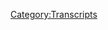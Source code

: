 {{Transcript
    | title         = [[761: December 11, 2003]]
    | caption       = [https://knowledgefight.libsyn.com/761-december-11-2003 Listen to this episode on Libsyn]
    | episodeNumber = [[761: December 11, 2003|761]]
    | length        = 01:11:42
}}

{{MessageBox
    | header     = Warning: Bot Generated Content
    | text       = This transcript was automatically generated by transcription software and likely contains many mistakes and misattributions. Please check the audio for definitive quotes, attribution, and context.
    | image      = N3yvass4myg91.webp
    | imagewidth = 50px
    | id         = warning
}}

{{TranscriptBlock
    | name      = Alex Jones
    | timestamp = 00:00:04.000
    | text      = Red Alert. Red alert. Red alert. Red Alert knowledge five days damn important wedding knowledge party.com It's time to pray. I have great respect for knowledge, knowledge. I'm sick of them posing as if they're the good guys Shang chi or the bad guy knowledge. Dan and Jordan knowledge fight need money Andy and Andy are stopping Andy and Ken handy in Kansas. Andy in Kansas, you're on the airplane. Huge fan. I love your word. Knowledge by knowledge fight.com
}}

{{TranscriptBlock
    | name      = Dan
    | timestamp = 00:00:59.000
    | text      = Hey everybody, welcome back to knowledge fight. I'm Dan. I'm George. We're couple dudes like sit around worship at the altar of saline and talk a little bit about Alex Jones. Oh,
}}

{{TranscriptBlock
    | name      = Jordan
    | timestamp = 00:01:08.000
    | text      = indeed. We are. Oh. Something caught my throat. Oh, Dad, Jordan, dad. Jordan. Quick question. So what's your bright spot today, buddy? Well, my
}}

{{TranscriptBlock
    | name      = Dan
    | timestamp = 00:01:19.000
    | text      = bright spot today Jordan is that I finally got around to finishing off Better Call Saul. Oh, finally made it through the last season finished it. It's great. Yeah, I have some thoughts. Some spoiler free thoughts. I guess sounds good. Not enough Lavelle.
}}

{{TranscriptBlock
    | name      = Jordan
    | timestamp = 00:01:40.000
    | text      = That is that is fair. Always love
}}

{{TranscriptBlock
    | name      = Dan
    | timestamp = 00:01:43.000
    | text      = that Lavelle Crawford. He is he's a Missouri guy. I believe. Yeah. St. Louis. Yep. So that's always near and dear to my heart who
}}

{{TranscriptBlock
    | name      = Jordan
    | timestamp = 00:01:51.000
    | text      = are in comic for decades. Yes. Before just landed up in a weird situation long before
}}

{{TranscriptBlock
    | name      = Dan
    | timestamp = 00:01:57.000
    | text      = he was on Breaking Bad. He he was on BTS comic shows pretty regularly. On there. Thought he was hilarious. So funny. Me and my buddies had his CD taking a fat break. Big fan.
}}

{{TranscriptBlock
    | name      = Jordan
    | timestamp = 00:02:14.000
    | text      = He did have that early crutch of Hey, man. Come on. I'm a large dude. Yeah, yeah, we got it,
}}

{{TranscriptBlock
    | name      = Dan
    | timestamp = 00:02:21.000
    | text      = man. He's just so delivery. So great. We and my buddies got scolded because he came to deja vu the comedy club in Colombia. And we got scolded because we were laughing to RC
}}

{{TranscriptBlock
    | name      = Jordan
    | timestamp = 00:02:32.000
    | text      = man and his voice to his voice is so distinct. And he really uses it. Well.
}}

{{TranscriptBlock
    | name      = Dan
    | timestamp = 00:02:38.000
    | text      = Yeah. Yeah. So other thoughts that I had? That? I don't know. I thought it was I don't know if this is their intention. Okay. But I ran out of patience with the character of Saul.
}}

{{TranscriptBlock
    | name      = Jordan
    | timestamp = 00:02:53.000
    | text      = I think it is their attention. Yeah. After six seasons, how can you not be tired of a fast talking? Con man?
}}

{{TranscriptBlock
    | name      = Dan
    | timestamp = 00:03:00.000
    | text      = Well, there's, there's a like pathos. Obviously, that runs through especially like some of the earlier seasons sure of like, how this person turned into Saul Goodman. Right. Right. You know, and like, that is pretty interesting. That person does terrible things, but you feel for them. And truly, I just thought it was an interesting exercise in like, where is the point where that has? We've had enough of that. It is intentional, right? Bravo. Right, right. Right. Right. Yeah.
}}

{{TranscriptBlock
    | name      = Jordan
    | timestamp = 00:03:31.000
    | text      = It's fascinating. How how, what would I say, it's fairly difficult to create a character that is morally bankrupt, right? And then still set your TV series with that person in as the hero in their own mind, you know, so he's traveling throughout this world, and you see all these justifications that you make, and you can feel the pathos of it, right. But in real life, you'd be like, fucking get the shit out of here. Fuck you, man. Go.
}}

{{TranscriptBlock
    | name      = Dan
    | timestamp = 00:04:04.000
    | text      = But I also think it's not morally bankrupt. Enough. Fair, you know, I think that there's a little bit of trying to take out of both bash Sure, sure. Sure. If that's even a metaphor, but anyway, it was enjoyable enough, but I did resent that. It seemed to me that there were like, 10 episodes a season. Last season. There were 13 Yeah, but I didn't know that. And so it was fairly late at night. And I was like, All right, I'm on. I'm on episode eight. Oh, no. Yeah. And then I was like, Wait, there's another episode. Yeah. Then you got to finish it. Yeah, well, you can't not anyway, what's your bright
}}

{{TranscriptBlock
    | name      = Jordan
    | timestamp = 00:04:39.000
    | text      = spot? My bright spot is if you call you remember, what sorry. You got one more thought? One more thought one more thought.
}}

{{TranscriptBlock
    | name      = Dan
    | timestamp = 00:04:46.000
    | text      = So obviously, right Andy? This is not a spoiler. Sure. But like Walt and Jesse from Breaking Bad come back. Yes. For cambios at the courts, they gotta do of course your you know there's intersecting too. timelines high at all. Have you? I gotta say, refreshing is hell. See? See Jessie you know it right you forget like, like the amount of charm he has ya know it. That character is a lot of fun.
}}

{{TranscriptBlock
    | name      = Jordan
    | timestamp = 00:05:17.000
    | text      = Yeah, he's he's a character that somehow you're like yeah, man I'm rooting for you.
}}

{{TranscriptBlock
    | name      = Dan
    | timestamp = 00:05:24.000
    | text      = While I'm not sure if that got old Yeah, maybe it did and I just have forgotten because it's been a while since I watch Breaking Bad Yeah it
}}

{{TranscriptBlock
    | name      = Jordan
    | timestamp = 00:05:31.000
    | text      = does. It does make me want to watch Breaking Bad again but I still have not done it. You
}}

{{TranscriptBlock
    | name      = Dan
    | timestamp = 00:05:35.000
    | text      = know what's weird what when Jesse and Walt came back was my response to all it was this asshole. Motherfucker that maybe that's intentional too. Who knows? I interrupted you. Yeah, if
}}

{{TranscriptBlock
    | name      = Jordan
    | timestamp = 00:05:51.000
    | text      = you remember I told you about that 24 hour stream that guy did and Final Fantasy nine. Did all those funny, right? He's started doing Matakohe started doing a Final Fantasy one through 15 Oh, Marathon. Whoa, I think he's just going. I think he's, I think there's like an hour break. But essentially, he's just started them taking a little nap. He's been going on for three days or something. Now I think he's in like, 50 to three hours straight.
}}

{{TranscriptBlock
    | name      = Dan
    | timestamp = 00:06:20.000
    | text      = Is he trying to speed run? Yeah, all of them. Okay, from start to finish there even a record that he's trying to break or he just said,
}}

{{TranscriptBlock
    | name      = Jordan
    | timestamp = 00:06:28.000
    | text      = assume it's I assume that it what it really is, is an act of altruism, right? Somebody is going to do that. Right. So what he's doing is doing that in order to save the rest of the human race from having to is he doing it for charity? No, I
}}

{{TranscriptBlock
    | name      = Dan
    | timestamp = 00:06:43.000
    | text      = don't think so. Maybe I have no idea. This opportunity. Perhaps I do a fundraiser. So I
}}

{{TranscriptBlock
    | name      = Jordan
    | timestamp = 00:06:49.000
    | text      = don't think anybody is watching. I'm not sure.
}}

{{TranscriptBlock
    | name      = Dan
    | timestamp = 00:06:52.000
    | text      = So here's here's what I was thinking about was that so I know, I've only played the Final Fantasy seven remake at your behest. And you know, it's a modern game. Yeah. Has like the aesthetics of of a fairly current game. And I've seen the original Final Fantasy seven. What that will those graphics look like the polygon? Yeah, but that's the seventh one. Right? It was the first one like a Zork tech venture. It
}}

{{TranscriptBlock
    | name      = Jordan
    | timestamp = 00:07:20.000
    | text      = was I mean, I want to say it was more like Dig Dug, in that you had like just pixels, then you would walk up and then left and it would be like you got into a fight and you're like, fight and they're like you won the fight. That was basically
}}

{{TranscriptBlock
    | name      = Dan
    | timestamp = 00:07:33.000
    | text      = the first one was a Bubble Bobble. Yeah, about that. Well, that it's shocking to me. I mean, that would even be fun. I mean, I wouldn't want to watch this guy play for like days at a time. But no, no, it would be very interesting to see the evolution of the style and the aesthetics of it. Yeah, like that would be it'd be worth it to skim through it. It
}}

{{TranscriptBlock
    | name      = Jordan
    | timestamp = 00:07:55.000
    | text      = was it was fascinating. I like saw it happen. And then I saw some of the video game and I sat there and watched it for like, 1520 minutes. I was like, Oh, right. That's that game. That's
}}

{{TranscriptBlock
    | name      = Dan
    | timestamp = 00:08:04.000
    | text      = the sort of thing I would be like. Okay with putting on in the background? Yes.
}}

{{TranscriptBlock
    | name      = Jordan
    | timestamp = 00:08:08.000
    | text      = 100%. Yeah. And then I came back and he was playing a different game.
}}

{{TranscriptBlock
    | name      = Dan
    | timestamp = 00:08:12.000
    | text      = He's slowly losing his mind. I
}}

{{TranscriptBlock
    | name      = Jordan
    | timestamp = 00:08:14.000
    | text      = assume. At one point, I think I turned it on and he had not spoken for like a half hour. I don't know what's going on.
}}

{{TranscriptBlock
    | name      = Dan
    | timestamp = 00:08:21.000
    | text      = I do think there's something so great about like, endurance based comedy.
}}

{{TranscriptBlock
    | name      = Jordan
    | timestamp = 00:08:27.000
    | text      = Honestly, there's something so kindred I feel to him doing something absurd. Just because you know it needs do I guess Sure.
}}

{{TranscriptBlock
    | name      = Dan
    | timestamp = 00:08:38.000
    | text      = Like the George Lucas talk show with their lifetime special. They did 30 Something hours of all the live action star wars. Yes.
}}

{{TranscriptBlock
    | name      = Jordan
    | timestamp = 00:08:47.000
    | text      = It's what you gotta do.
}}

{{TranscriptBlock
    | name      = Dan
    | timestamp = 00:08:48.000
    | text      = Yeah, you end up going nuts. We should do that some time. Every episode of Infowars marathon.
}}

{{TranscriptBlock
    | name      = Jordan
    | timestamp = 00:08:54.000
    | text      = I don't know if we will live that long. We got to do okay. It's an act of altruism. Somebody's going to.
}}

{{TranscriptBlock
    | name      = Dan
    | timestamp = 00:09:01.000
    | text      = So Jordan today we have an episode to do. It won't be days long guy. Yeah, sure you have that? So here's the situation. Yeah. Ah, we're gonna do another 2003 episodes. Okay, and here's why. All right, I got down to business. And I was I was like, we're gonna go back to the President. We're gonna check in on him. I'm gonna play you a clip of Alex from the 28th. So that was Wednesday. Gotcha. And I just was like, I'm out.
}}

{{TranscriptBlock
    | name      = Alex Jones
    | timestamp = 00:09:27.000
    | text      = Powerful horses. Badly around the clock for many years to take us off the air. But thanks for you, the viewers and listeners, your word of mouth, your prayers, your support. We are still on air and in many ways those scarred stronger than ever, with more resolved than ever. Thank you so much for joining us today. Okay, we're gonna open the phones up throughout the four hours of the transmission. We have a very special guest popping in in the third hour, but the first and second hour and into the fourth week. begging halls today, on any issue you wish to discuss. It'll be a wild card. Free For All here, but honestly on the front a lot of topics and news that I want to get to
}}

{{TranscriptBlock
    | name      = Dan
    | timestamp = 00:10:11.000
    | text      = you sounds like shit. Yeah. Why
}}

{{TranscriptBlock
    | name      = Jordan
    | timestamp = 00:10:12.000
    | text      = does it sound so shady?
}}

{{TranscriptBlock
    | name      = Dan
    | timestamp = 00:10:14.000
    | text      = I mean, not just even the audio. He sounds like someone hit him with a Trank. Like, right before they started the show. Absolutely. It's it sounds so there's no spark of life. And just, it is a bummer. And then I kept listening and he doesn't go to calls.
}}

{{TranscriptBlock
    | name      = Jordan
    | timestamp = 00:10:31.000
    | text      = Come on,
}}

{{TranscriptBlock
    | name      = Dan
    | timestamp = 00:10:32.000
    | text      = I gotta get out of here. Man, Jesus, I know, we got to talk about the present day. Well, but like, I'm listening to this. He's making me sad. It's the end of the year. I don't want to deal with it. He's just doing like, one of his big narratives was a COVID. That conspiracy theory that he's pretending is current. But it's a talking point that he had from January. Yeah, like he's just reusing it as if it's some new bombshell. And I'm like, I can't I can't do this.
}}

{{TranscriptBlock
    | name      = Jordan
    | timestamp = 00:10:59.000
    | text      = I just do the one year anniversary of him making that bullshit claim. So
}}

{{TranscriptBlock
    | name      = Dan
    | timestamp = 00:11:03.000
    | text      = you know, your mind resets. Every year your greatest reset? Oh, so I decided I'm going to stick around in December 2003. So we're talking about December 11 2003. Ah, and this is a roller coaster. Okay, this episode at the beginning, you're gonna think you're gonna be really furious about it. And then you're still gonna be a little mad, but there's some fun. Okay. Okay, we'll go down to business on that. But first, Jordan, let's say hello to some new wall. Oh, that's great idea. I've got a couple of very late Happy Birthday. So let's just get those out of the way. First. So first, happy birthday, Phil on March 16. From your favorite sister. Thank you so much. You're now policy rock. I'm a policy
}}

{{TranscriptBlock
    | name      = Jordan
    | timestamp = 00:11:45.000
    | text      = Happy birthday. Thank you very much.
}}

{{TranscriptBlock
    | name      = Dan
    | timestamp = 00:11:47.000
    | text      = I'm not possibly be that delayed but in advance of this March.
}}

{{TranscriptBlock
    | name      = Jordan
    | timestamp = 00:11:53.000
    | text      = If if she did that on purpose, and sent it in like August just being like I bet they're gonna do it next year.
}}

{{TranscriptBlock
    | name      = Dan
    | timestamp = 00:12:01.000
    | text      = I don't know what the deal is. Anyway. Happy birthday. Happy birthday. And happy birthday Dr. Bell Arzo. Bell, Bell Azhar bow. Stand extend IQ. Thank you so much. You are now policy one. I'm a policy wonk Happy Birthday. Okay. And also, Kevin Love 2012 numbers are actually Adrenochrome thank you so much. You are now policy walk.
}}

{{TranscriptBlock
    | name      = Alex Jones
    | timestamp = 00:12:25.000
    | text      = I'm a policy wonk.
}}

{{TranscriptBlock
    | name      = Dan
    | timestamp = 00:12:26.000
    | text      = I sounded confused. But also those are just words. To put that together,
}}

{{TranscriptBlock
    | name      = Jordan
    | timestamp = 00:12:30.000
    | text      = if I remember correctly, Kevin Love in 2012 was on the Cavaliers or he might still have been on the Timberwolves.
}}

{{TranscriptBlock
    | name      = Dan
    | timestamp = 00:12:41.000
    | text      = I'm wondering if this is a Kony 2012 thick. But I just think that whenever anybody mentions 2012 Yeah, that's fair. That's he currently really stole 2012 from the Mayan apocalypse. That's fair terms of reference.
}}

{{TranscriptBlock
    | name      = Jordan
    | timestamp = 00:12:52.000
    | text      = That was interesting. Yeah.
}}

{{TranscriptBlock
    | name      = Dan
    | timestamp = 00:12:55.000
    | text      = Next, your mother walks policies and hell. Thank you so much for now policy.
}}

{{TranscriptBlock
    | name      = Alex Jones
    | timestamp = 00:12:59.000
    | text      = Well, I'm a policy wonk,
}}

{{TranscriptBlock
    | name      = Jordan
    | timestamp = 00:13:01.000
    | text      = thank you very much. Next,
}}

{{TranscriptBlock
    | name      = Dan
    | timestamp = 00:13:02.000
    | text      = just read Brave New World and surprise, Alex is still a dumbass. Thank you so much. You're now policy walk.
}}

{{TranscriptBlock
    | name      = Alex Jones
    | timestamp = 00:13:07.000
    | text      = I'm a policy wonk.
}}

{{TranscriptBlock
    | name      = Jordan
    | timestamp = 00:13:08.000
    | text      = Thank you very much. That was the biggest revelation from that
}}

{{TranscriptBlock
    | name      = Dan
    | timestamp = 00:13:11.000
    | text      = book. But did you read Brave New World revisited. Next Dream Queen and pizza boy, thank you so much for an hour policy won't have a policy. Thank you very much. And finally, Violet. Beauregard. Thank you so much, and our policy walk and they actually asked me to make sure that I pointed out that chimera is our people to thank you so much. You're now a policy wonk.
}}

{{TranscriptBlock
    | name      = Alex Jones
    | timestamp = 00:13:31.000
    | text      = I'm a policy wonk,
}}

{{TranscriptBlock
    | name      = Dan
    | timestamp = 00:13:32.000
    | text      = thank you very much. Thank you. All right. So we're in the past December 11 2003. I think in this first clip, you're going to get why I said, this might be an infuriating seeming episode.
}}

{{TranscriptBlock
    | name      = Alex Jones
    | timestamp = 00:13:46.000
    | text      = All right, my French folks listening worldwide all the ships at sea. It is Thursday, the 11th day of December 2003. We have Phyllis Shapley, the founder of Eagle Forum joining us halfway into the next hour.
}}

{{TranscriptBlock
    | name      = Dan
    | timestamp = 00:14:05.000
    | text      = So Phyllis Schlafly is on but this twists in a way that you wouldn't expect necessarily. I'm probably overselling this in terms of it being some kind of like really fun thing. I found it remarkably entertaining. Yeah. I also love the idea of Alex saying hello to the ships at sea.
}}

{{TranscriptBlock
    | name      = Jordan
    | timestamp = 00:14:23.000
    | text      = That was a that was a turn. Yeah. I wasn't expecting that. I wasn't sure if he was on some sort of special broadcast for
}}

{{TranscriptBlock
    | name      = Dan
    | timestamp = 00:14:30.000
    | text      = the troops. This is us. Oh, yeah.
}}

{{TranscriptBlock
    | name      = Jordan
    | timestamp = 00:14:34.000
    | text      = Bob Hope special. Is that what's going on here? Yeah.
}}

{{TranscriptBlock
    | name      = Dan
    | timestamp = 00:14:38.000
    | text      = So there's some there's some news stories that Alex gets to and here is the first one
}}

{{TranscriptBlock
    | name      = Alex Jones
    | timestamp = 00:14:44.000
    | text      = and we're about to dive straight into all the vital news and information so strap yourselves in. The websites are in fo wars.com and prison planet.com. British intelligence helped her militaries bomb Northern Ireland. That's the London Guardian headline from today. Now you can't spell out government sponsored terrorism any clearer than that Kenyan that's already come out that almost every major bombing of the last 20 or years has been British in intelligence
}}

{{TranscriptBlock
    | name      = Dan
    | timestamp = 00:15:19.000
    | text      = except Except for the all those ones that you said Putin did. Wait,
}}

{{TranscriptBlock
    | name      = Jordan
    | timestamp = 00:15:24.000
    | text      = wait, did he just say every bombing for the last 24 years while and they got the market cornered? Well
}}

{{TranscriptBlock
    | name      = Dan
    | timestamp = 00:15:32.000
    | text      = see, this is why Alex was concerned about the euro.
}}

{{TranscriptBlock
    | name      = Jordan
    | timestamp = 00:15:37.000
    | text      = Absolutely, yeah, if the UK has got that on their lockdown.
}}

{{TranscriptBlock
    | name      = Dan
    | timestamp = 00:15:41.000
    | text      = So this has to do with a trio of bombs that were detonated in Dublin on May 17 1974, ultimately killing 26 and injuring hundreds more. This was followed up by another bomb that went off in Monacan. At this point, in 2003, former Irish Supreme Court Judge Henry Barron was preparing to release a report detailing an investigation into British intelligence involvement in the troubles. And one of the things that was a big takeaway was that British intelligence likely colluded with loyalist terrorists in the carrying out of these bombings, oh, everyone is shocked. This is awful. But even the underlying report that Alex is using, as he sort of stopped short of saying that it can be proven. Alex is very uncertain and on careful about detail, right, right. Another detail that Alex is getting wrong is that he's saying that these bombings that British intelligence is suspected of involvement in happened in Northern Ireland. The two cities that they occurred in are both in Ireland. Yeah, this is a pretty critical detail when you consider the dynamics of Alex's ideas about false flags and all of that, but he just gets it wrong. And then it's established and he moves on.
}}

{{TranscriptBlock
    | name      = Jordan
    | timestamp = 00:16:49.000
    | text      = That's what was confusing me is like, Okay, well, British intelligence is bombing Northern Ireland to blame it on the IRA. Yes. But that's not what's happening. Oh, they just bombed the IRA.
}}

{{TranscriptBlock
    | name      = Dan
    | timestamp = 00:17:00.000
    | text      = They were given clandestine support to loyalist terrorists in Ireland. Right. That was that the story was Alex's misreporting it in a way that would lead you to the conclusion that you came to?
}}

{{TranscriptBlock
    | name      = Jordan
    | timestamp = 00:17:14.000
    | text      = Right. Right, right. Yeah. Because I mean, historically, I'm gonna, I'm gonna just go out on a limb here, and I'm gonna say, the British have not been on the Irish side.
}}

{{TranscriptBlock
    | name      = Dan
    | timestamp = 00:17:24.000
    | text      = So Alex says this story, and he covers it a bit poorly, naturally gets details wrong. doesn't hit any any, like actual points of what this this Baron the judge was putting out, or these stories are actually about. But he does get back to another story. And this was on our last episode seemed very strange. If you recall, there was a judge that said, Hey, if you say Jesus putting you in jail,
}}

{{TranscriptBlock
    | name      = Jordan
    | timestamp = 00:17:52.000
    | text      = yes, I do recall the prison. I do recall how important that was. Yes,
}}

{{TranscriptBlock
    | name      = Dan
    | timestamp = 00:17:57.000
    | text      = yeah. I was very confused by this naturally. And thankfully, Alex brings it back up good, and we get some new details. Excellent.
}}

{{TranscriptBlock
    | name      = Jordan
    | timestamp = 00:18:03.000
    | text      = We'll also
}}

{{TranscriptBlock
    | name      = Alex Jones
    | timestamp = 00:18:05.000
    | text      = explode the myth of Church State separation. And we have a synopsis here due to listeners requesting that we'll go over. Here's one of them. In Texas, a US District Judge decreed that any student uttering the word Jesus at his school graduation will be arrested and locked up and make no mistake, announced judge Samuel b can't. The court is going to have the United States Marshal in attendance at the graduation of any student offends this court. The student will be summarily arrested and will face up to six months incarceration in Galveston County Jail for contempt of court. I'll tell you if I was a student I'd say the name Jesus good for you. Little thing
}}

{{TranscriptBlock
    | name      = Dan
    | timestamp = 00:18:45.000
    | text      = you should know but Samuel can't get piece of shit. I was gonna say there's no way this guy is a cool dude. In 2009. He resigned his position as Judge instead of facing an impeachment hearing over charges that he sexually assaulted multiple former employees. He ended up being sentenced to 33 months in prison for obstruction of justice involving those accusations. And in the course of it, it came out that like he would tell the beat like people he was harassing. Yeah, like I am the law. Oh, boy. Yeah, he sucks. Yeah, I was trying to dig up this stuff about him saying that no one could say Jesus at this graduation, but there weren't any stories about it from 2003. What you'd think there would be if that
}}

{{TranscriptBlock
    | name      = Jordan
    | timestamp = 00:19:24.000
    | text      = was a true story, Fox News would have turned that into a years long investigation.
}}

{{TranscriptBlock
    | name      = Dan
    | timestamp = 00:19:30.000
    | text      = Well see, here's the thing. Well, I was poking around and then I found an article on a Christian blog and it started to come into focus. Apparently this story about Kent comes from a book by David Limbaugh titled persecution, how liberals are waging war against Christianity. According to this book, Kent made the proclamation in May 1995. Alex is reporting this as he presents a story because he's probably just seen blogs that are repeating this thing that was published in limbaugh's book which came out In August 2003, so Alex is probably like he thinks that this is the thing that just happened and that's because of lazy right opportunistic reporting that goes on and sensational last right? Right Wing victimization blogs. This claim is reported all over apocalyptic Christian media and it's told differently in different venues. For instance, it's often reported as a threat about a graduation in the outlets that want to appear more news like John Hagee doomsday preacher wrote about Kenton his book, can America survive 10 prophetic signs, we are the terminal generation. And it hits a little different as the kids say, for one thing, it isn't about a graduation ceremony anymore. This time it's about anybody praying in school. Oh my god. And it also seems a bit more severe. Quote, anyone who thinks I'm kidding about this better think again, anyone who violates these orders is going to wish that he or she had died as a child when this court gets through with it.
}}

{{TranscriptBlock
    | name      = Jordan
    | timestamp = 00:20:56.000
    | text      = All right. All right. Okay, eventually, we're gonna have to deal with lying as a problem in maths right.
}}

{{TranscriptBlock
    | name      = Dan
    | timestamp = 00:21:04.000
    | text      = They're gonna wish they died as a child. This
}}

{{TranscriptBlock
    | name      = Jordan
    | timestamp = 00:21:06.000
    | text      = is insane. What the fuck is happening? I don't know why you can't just say this.
}}

{{TranscriptBlock
    | name      = Dan
    | timestamp = 00:21:13.000
    | text      = So I looked around a little bit more, and I was able to find some news for 1995 that explained what this is about. Okay. in Galveston, Texas, a lawyer representing four students brought a suit against the school system because they had formal prayers read before graduation ceremonies, and before every home football game, and because folks also they routinely would hand out Bibles on school grounds, right. So these four students brought a class action suit against the school district. Yeah, I'm on their team. I can find no concrete evidence that can't ever said anything about people who said Jesus, wishing they hadn't been born. But this case did eventually make it all the way to the Supreme Court in Santa Fe Independent School District vs. Doe, where the court ruled that these prayers, even if they were written and delivered by students constituted policy of the school and therefore broke the Establishment Clause. Yeah. interesting bit of trivia, the lawyer who represented the school district in their argument that they are
}}

{{TranscriptBlock
    | name      = Jordan
    | timestamp = 00:22:07.000
    | text      = feel Hatice.
}}

{{TranscriptBlock
    | name      = Dan
    | timestamp = 00:22:12.000
    | text      = But it was Jay Sekulow, who would go on to be one of Trump's top attorneys and may have perjured himself during the impeachment hearings.
}}

{{TranscriptBlock
    | name      = Jordan
    | timestamp = 00:22:19.000
    | text      = Why is life so weird? Yeah,
}}

{{TranscriptBlock
    | name      = Dan
    | timestamp = 00:22:22.000
    | text      = these recurring characters pop back up.
}}

{{TranscriptBlock
    | name      = Jordan
    | timestamp = 00:22:24.000
    | text      = I mean, I It's it but the more it does make sense on a certain level in a hopeful way, there that there can't be that many people with no shame, right? Sure.
}}

{{TranscriptBlock
    | name      = Dan
    | timestamp = 00:22:34.000
    | text      = Did they make showing back up? Yeah, the fact the fact that they're recycling? Yeah, it does imply that like, there's enough people who wouldn't do yeah, there's only
}}

{{TranscriptBlock
    | name      = Jordan
    | timestamp = 00:22:42.000
    | text      = so many nights on the on the chessboard, you know, you can't have more or less.
}}

{{TranscriptBlock
    | name      = Dan
    | timestamp = 00:22:47.000
    | text      = Well, I guess I was gonna I was gonna rebut that. But this kind of works for your argument, too. And that is that like, there may be a ton of people who have no shame. But there's only a few who have any talent. Yes, yeah, there we go. The other ones just they're the pawns on the board.
}}

{{TranscriptBlock
    | name      = Jordan
    | timestamp = 00:23:03.000
    | text      = They'll be sacrificed for nothing.
}}

{{TranscriptBlock
    | name      = Dan
    | timestamp = 00:23:05.000
    | text      = Anyway, I don't know if these quotes that are being thrown around are accurate. And more likely, what happened is that a judge said, if they were going to have a prayer, it had to be non sectarian, which is being framed as he was anti Jesus. And if you say, I will say, however, that Sam can't is giant piece of shit. And if there's anyone that I think has the character to possibly say something like that, quote, probably could be him. Now. I'm not gonna say it's impossible that this quote is real, but if it is, it's being used very out of context. And it happened in 1995. Yeah, and now we're eight years later on Alex's show, and he's pretending that this dude just said this thing. It's it's a little bit much. Yeah,
}}

{{TranscriptBlock
    | name      = Jordan
    | timestamp = 00:23:45.000
    | text      = I mean, a guy who's documented as saying things along the lines of I Am, the law may have delayed out a couple of Judge Dredd punishments
}}

{{TranscriptBlock
    | name      = Dan
    | timestamp = 00:23:56.000
    | text      = in his time. It might have been I am the government, but you know, St. Paul.
}}

{{TranscriptBlock
    | name      = Jordan
    | timestamp = 00:24:00.000
    | text      = Sure. Yeah, whatever it is, yeah. Judge Dredd.
}}

{{TranscriptBlock
    | name      = Dan
    | timestamp = 00:24:03.000
    | text      = I mean, I was thinking about it. It's like, it would be legit like us covering something that happened in 2014. As if it was, yeah, like happening right now. Yeah. sloppy.
}}

{{TranscriptBlock
    | name      = Jordan
    | timestamp = 00:24:15.000
    | text      = That's terrible. Yeah, that's terrible.
}}

{{TranscriptBlock
    | name      = Dan
    | timestamp = 00:24:18.000
    | text      = Anyway, there's some other bad news.
}}

{{TranscriptBlock
    | name      = Jordan
    | timestamp = 00:24:21.000
    | text      = Kevin Love was just
}}

{{TranscriptBlock
    | name      = Alex Jones
    | timestamp = 00:24:22.000
    | text      = traded to the Cavaliers. There's examples here of kindergarteners, saying God is great. God is good. Let's thank him for food. They're being grabbed. It's thoughtcrime folks, but you can run around engaging in witchcraft activities all you want if you love Harry Potter.
}}

{{TranscriptBlock
    | name      = Dan
    | timestamp = 00:24:37.000
    | text      = Yep, yep. You can read Harry Potter, which is witchcraft craft activity. But if you're, if you're in kindergarten, and you pray for over a snack, you go into jail. i You're getting arrested.
}}

{{TranscriptBlock
    | name      = Jordan
    | timestamp = 00:24:48.000
    | text      = I don't understand how you cannot see the glaring difference between the two, even as an offhand comment of being like Oh, but you can talk about witches and Harry Potter all De that you want like that. So not similar to pray?
}}

{{TranscriptBlock
    | name      = Dan
    | timestamp = 00:25:04.000
    | text      = Well, totally. And also, I don't think you can get arrested as a kindergartener
}}

{{TranscriptBlock
    | name      = Jordan
    | timestamp = 00:25:09.000
    | text      = you can and try it as an adult, but only three states three states Mississippi, because everyone can be tried as an adult in Mississippi, Louisiana because sometimes how
}}

{{TranscriptBlock
    | name      = Dan
    | timestamp = 00:25:19.000
    | text      = do you pronounce that state Mississippi? Okay.
}}

{{TranscriptBlock
    | name      = Jordan
    | timestamp = 00:25:23.000
    | text      = I can't not Mississippi
}}

{{TranscriptBlock
    | name      = Dan
    | timestamp = 00:25:25.000
    | text      = have you been hanging out with that guy who makes copies, Alex's take
}}

{{TranscriptBlock
    | name      = Jordan
    | timestamp = 00:25:29.000
    | text      = Louisiana dentures. That's my name is the epi patches, we go down the Mississippi.
}}

{{TranscriptBlock
    | name      = Dan
    | timestamp = 00:25:35.000
    | text      = So Alex has some just deceit about this whole story about the you're going to jail for saying Jesus,
}}

{{TranscriptBlock
    | name      = Alex Jones
    | timestamp = 00:25:43.000
    | text      = and the Wiccans can have their little grips. The Harry Potter worshipers can the Buddhists, the Muslims can wear their head dresses, that's all fine and dandy. But when you get to Christians in their own acceptance speeches, for those that want awards that was of this particular case, cannot thank Jesus for the guidance in their life. That's a violation of the First Amendment. From everything
}}

{{TranscriptBlock
    | name      = Dan
    | timestamp = 00:26:06.000
    | text      = I can tell it would have been totally fine for a student to thank Jesus in acceptance speech, the issue came down to prayers that were being held before football games and before the graduation ceremony like a actual formal benediction, right? Typically, in cases like this, Alex needs to lie about details in order to make the situation seem more egregious than it actually is, since the real world version of events is actually fairly sensible. And, you know, if you're not a zealot, you kind of get what the point is. Yeah, you can't do that. Alex needs to like lie, because it's required in service of amplifying feelings of victimhood, right, because the only thing that makes any of these stories useful, right?
}}

{{TranscriptBlock
    | name      = Jordan
    | timestamp = 00:26:46.000
    | text      = Well, I mean, the fuel if he were not to lie, then he would have to as a free speech absolutist be against prayer being in that school.
}}

{{TranscriptBlock
    | name      = Dan
    | timestamp = 00:26:57.000
    | text      = Um, I think you'd find a way around it. Well, his way around it as like, what sure but you could lie differently.
}}

{{TranscriptBlock
    | name      = Jordan
    | timestamp = 00:27:06.000
    | text      = I feel like that doesn't change. The fundamental thing that I said, but
}}

{{TranscriptBlock
    | name      = Dan
    | timestamp = 00:27:10.000
    | text      = you can preserve your free speech absolutism by lying about a different thing. You know what I'm saying?
}}

{{TranscriptBlock
    | name      = Jordan
    | timestamp = 00:27:16.000
    | text      = Right, right. No,
}}

{{TranscriptBlock
    | name      = Dan
    | timestamp = 00:27:18.000
    | text      = I agree with you, though. You could like twice. I'll see there's a variety of lies. Yeah. Okay. Yeah, that's the Alex Jones way. There we go. So Alex, he's a he's a good mind to do something about he, he's gonna do something about this.
}}

{{TranscriptBlock
    | name      = Alex Jones
    | timestamp = 00:27:31.000
    | text      = What? And so that's why they can tell you the first letter writing no freedom of speech. And we go, Yes, sir. Yes, ma'am. Let me tell you, I was a student at that school. I need to go to that graduation and just stand up and say, PJ and just say I love Jesus, and let him put me in jail for six months. We cannot put up with this.
}}

{{TranscriptBlock
    | name      = Dan
    | timestamp = 00:27:52.000
    | text      = I have bad news. You're going to need a time machine. Yeah, you're gonna have to, you know,
}}

{{TranscriptBlock
    | name      = Jordan
    | timestamp = 00:27:57.000
    | text      = I mean, in his, in his in, in fact, all of our defenses. I think if there was a judge who was like, you can't say Jesus, at your graduation, or we'll put you in jail for six months. I would totally say Jesus as much as possible. Sure. Fuck you. Fuck you put me in jail. Come at me.
}}

{{TranscriptBlock
    | name      = Dan
    | timestamp = 00:28:14.000
    | text      = Yeah. And then the ACLU would defend you.
}}

{{TranscriptBlock
    | name      = Jordan
    | timestamp = 00:28:18.000
    | text      = Absolutely. It'll all be fine. Yeah.
}}

{{TranscriptBlock
    | name      = Dan
    | timestamp = 00:28:21.000
    | text      = I do love this. I got a good mind to go back in time.
}}

{{TranscriptBlock
    | name      = Jordan
    | timestamp = 00:28:25.000
    | text      = Oh, man. The most banal use for a time machine one can imagine
}}

{{TranscriptBlock
    | name      = Dan
    | timestamp = 00:28:31.000
    | text      = you know, to like, I think that there's something to be said for like, if you are a student there. And the situation that Alex is lying about is actually the way he describes. Yeah, you should yell Jesus or something like that. Yeah. That this is an inappropriate. Yeah. That is that is wrong. Yes. So that student I think would be well within their right to do that, right. For Alex to go there just to do that. And insane person, right. And it kind of takes it outside of the realm of like, principal and more like, get some attention. Yeah, exactly. That really is how it feels.
}}

{{TranscriptBlock
    | name      = Jordan
    | timestamp = 00:29:06.000
    | text      = I have half a mind to pull a stunt to get attention for me. Yeah. Oh, do you Alex seems
}}

{{TranscriptBlock
    | name      = Dan
    | timestamp = 00:29:11.000
    | text      = a little bit less than you were. Maybe a student protests would be maybe. So we talked about Louisiana, man. Sure. Tape man. We learned on our last episode that the tapes no longer super effective down to 80% 80% based on Alex's tabulation that he keeps in his mind, yes. A running tabulation he has in his mind, and I have some great news. What's that? It's back up. Things are on the upward swing. already. Oh, now
}}

{{TranscriptBlock
    | name      = Caller 3 (761)
    | timestamp = 00:29:40.000
    | text      = we've given tapes to some people that still have refused to watch them because they know it's real, but they don't want to come out of that sleepy world, I guess you'd call and
}}

{{TranscriptBlock
    | name      = Alex Jones
    | timestamp = 00:29:49.000
    | text      = What percentage of them would you say are like that?
}}

{{TranscriptBlock
    | name      = Caller 3 (761)
    | timestamp = 00:29:52.000
    | text      = Less than 1% less than 1% we get literally 99.9% response that they If it's a level
}}

{{TranscriptBlock
    | name      = Alex Jones
    | timestamp = 00:30:02.000
    | text      = of the power, we think of power shave America. We think it's up to you make more copies. Thank you for what you're doing.
}}

{{TranscriptBlock
    | name      = Dan
    | timestamp = 00:30:11.000
    | text      = He's thanking this guy for what he's doing, but I think more what he's thanking him for is like, Thank you for giving me a char totally
}}

{{TranscriptBlock
    | name      = Jordan
    | timestamp = 00:30:18.000
    | text      = 100% Yeah, absolutely.
}}

{{TranscriptBlock
    | name      = Dan
    | timestamp = 00:30:20.000
    | text      = I am no longer down in the dumps with Louisiana tape. Man. We are cooking Sandy 9.9. Baby,
}}

{{TranscriptBlock
    | name      = Jordan
    | timestamp = 00:30:27.000
    | text      = sir. Both of us know that. 99.9 is an absolutely insane number, but it makes me feel a hell of a lot better.
}}

{{TranscriptBlock
    | name      = Dan
    | timestamp = 00:30:34.000
    | text      = I look. I appreciate what you're doing, sir. But I cannot imagine that you're giving out enough tapes to have a decimal Yeah. 100% decimal point this is nonsense means
}}

{{TranscriptBlock
    | name      = Jordan
    | timestamp = 00:30:42.000
    | text      = that you had to have given out at least 1000 tapes? Yeah,
}}

{{TranscriptBlock
    | name      = Dan
    | timestamp = 00:30:46.000
    | text      = not a chance. Nope. So on his last show, or our last episode, we experienced Alex having a conversation with his water filter response, right. And on this episode, Alex says another bit of broker programming with his water filter sponsor. Well, that's nice, but it's a different person. I'm sorry. We're on the same company. Oh, okay. And then make the same joke. soundgrid. We're about
}}

{{TranscriptBlock
    | name      = Alex Jones
    | timestamp = 00:31:06.000
    | text      = to go to Alan and Marty and Leon and JQ. And John, quickly, over the next four or five minutes. I'm honored to have our great sponsor on and that's Debbie Morrow with new millennium concepts with the holiday Christmas specials who am committing a thought crimes and Christmas. I may offend somebody great water filters at wonderful prices. And you support the international outreach of this show.
}}

{{TranscriptBlock
    | name      = Dan
    | timestamp = 00:31:31.000
    | text      = radio hosts get six months in prison present. Yeah,
}}

{{TranscriptBlock
    | name      = Jordan
    | timestamp = 00:31:34.000
    | text      = yeah, absolutely. That's let's see, you say that six times. And that's equivalent to being a judge convicted of sexually assaulting multiple employees.
}}

{{TranscriptBlock
    | name      = Dan
    | timestamp = 00:31:44.000
    | text      = Well, three months more than that? Yeah. Yeah. So I mean, this is just a little stale. So Phyllis Schlafly joins on. And she has she has some points that she wants to make. For those who may not be as familiar. We haven't talked about Phyllis Schlafly. While it's been a long time, but she has come up. She's been on Infowars. In the past that we've discussed, she is an old school. Far Right, anti feminist, anti communist figure. John Birch Society adjacent, you bet involved with them, and then started the Eagle Forum. Yeah. Which is largely a lot. A lot of her work has to do with anti women's causes. Yeah,
}}

{{TranscriptBlock
    | name      = Jordan
    | timestamp = 00:32:30.000
    | text      = she's a real piece of shit. And she carved her spot in history for
}}

{{TranscriptBlock
    | name      = Dan
    | timestamp = 00:32:35.000
    | text      = very, very strongly anti reproductive health access very strongly against women in workplaces. Yeah. Yeah.
}}

{{TranscriptBlock
    | name      = Jordan
    | timestamp = 00:32:44.000
    | text      = Against Women making decisions for themselves.
}}

{{TranscriptBlock
    | name      = Dan
    | timestamp = 00:32:47.000
    | text      = It's couched differently than that. But at the end of the day, there's a lot of that. Yeah. And so here she comes on. And these are the issues that are most important.
}}

{{TranscriptBlock
    | name      = Alex Jones
    | timestamp = 00:32:58.000
    | text      = How much well, one of the biggest things we face right now that could destroy our free country?
}}

{{TranscriptBlock
    | name      = Phyllis Schlafly
    | timestamp = 00:33:04.000
    | text      = Well, I think one of the biggest things is the out of control federal courts. The judicial activists are trying to make law to do things that no elected legislature would do. And so we find this tremendous attack and state after state to get rid of the pledge of allegiance to get rid of the 10 commandments, and to redefine marriage.
}}

{{TranscriptBlock
    | name      = Dan
    | timestamp = 00:33:28.000
    | text      = So the out of control courts, yes, they're so out of control out of control, but getting rid of the Pledge of Allegiance that's out of control, getting rid of the 10 commandments, and I'd say what she means by that is like 10 commandments not being posted in government building, which is not getting rid of that got rid of them. And then people are moving towards marriage equality and that makes her mad. Yeah, they're out of control. Don't seem like very serious grievance, will destroy the country. First
}}

{{TranscriptBlock
    | name      = Jordan
    | timestamp = 00:33:55.000
    | text      = off, if we don't have children saying the Pledge of Allegiance every morning. How will they learn 20 years later? How insane it was for them to say the Pledge of Allegiance every morning. Right?
}}

{{TranscriptBlock
    | name      = Dan
    | timestamp = 00:34:06.000
    | text      = Maybe I'm weird, but I don't really have that much of a problem with the Pledge of Allegiance in schools. I know. It's a little bit fucked up and kind of weird, you know, just conceptually, but I don't really think it affected me that much. Saying the pledge every day.
}}

{{TranscriptBlock
    | name      = Jordan
    | timestamp = 00:34:21.000
    | text      = I never felt that I had actually pledged my allegiance to anything.
}}

{{TranscriptBlock
    | name      = Dan
    | timestamp = 00:34:25.000
    | text      = Not really, it was sort of the formality of knowing more than anything. I mean, in a perfect world, maybe it wouldn't be something that happens but in terms of priorities, I really I'm not sure that it indoctrinates kids or anything like I don't I don't know it's weird. I know that just from a like what it is standpoint, I strongly oppose it. I don't know i Here's I couldn't say I could be convinced we played on this. We have
}}

{{TranscriptBlock
    | name      = Jordan
    | timestamp = 00:34:54.000
    | text      = a staggering list of problems that affect every single thing that we do worldwide, they're constantly Drew. Now, if we're talking about dividing up the energy necessary to solve these problems, I'm not going to put a lot of energy towards the Pledge of Allegiance. Sure. That's kind of the situation. I it should be gone there. Yeah,
}}

{{TranscriptBlock
    | name      = Dan
    | timestamp = 00:35:15.000
    | text      = there seem to be fundamental issues, especially even affecting, like schools and students. That would be much more important,
}}

{{TranscriptBlock
    | name      = Jordan
    | timestamp = 00:35:24.000
    | text      = I find, I mean, but fundamentally, I find it insane to pledge one's allegiance to any country or government body or anything along those lines. See,
}}

{{TranscriptBlock
    | name      = Dan
    | timestamp = 00:35:32.000
    | text      = that's why I could be swayed. I don't know. I wouldn't
}}

{{TranscriptBlock
    | name      = Jordan
    | timestamp = 00:35:35.000
    | text      = pledge my allegiance to fucking you. You have to you have to earn my allegiance on the daily every single day, Dan,
}}

{{TranscriptBlock
    | name      = Dan
    | timestamp = 00:35:44.000
    | text      = where's that cat? So, Alex has Schlafly in here. And he's like, Hey, I don't know if you heard this story about this judge. Right? You're talking about the out of control for this
}}

{{TranscriptBlock
    | name      = Jordan
    | timestamp = 00:35:56.000
    | text      = judges whole story ready and well waiting to go for?
}}

{{TranscriptBlock
    | name      = Phyllis Schlafly
    | timestamp = 00:36:00.000
    | text      = Oh, yeah. We cannot let the judges presume to make law, such as telling us we can't have the pledge of allegiance or the 10 commandments, or we can't have marriage as a man and a woman
}}

{{TranscriptBlock
    | name      = Alex Jones
    | timestamp = 00:36:13.000
    | text      = will absolutely in fact, here's an example in Texas, a US District Judge decreed that any student uttering the word Jesus at his school graduation will be arrested locked up. Here's the quote from the judge. And make no mistake. According to judge Samuel B. Kent, the court quote is going to have the United States Marshal in attendance at the graduation of any student offends this court. The student will be summarily arrested and will face up to six months incarceration and the Galveston County Jail for contempt of court. Now, I would expect to see that in Beijing, China, but not in Galveston, Texas.
}}

{{TranscriptBlock
    | name      = Phyllis Schlafly
    | timestamp = 00:36:47.000
    | text      = That's outrageous, isn't outrageous. There's nothing in the Constitution that says we cannot acknowledge God. And this is why I am urging that the US Congress exercise its rights, established in Article Three of the US Constitution, to withdraw jurisdiction from the courts over the acknowledgement of God.
}}

{{TranscriptBlock
    | name      = Dan
    | timestamp = 00:37:07.000
    | text      = It's telling that Alex can ramble off this story about Judge Kent as if it's a current headline, and Phyllis responds to it without any awareness. She's just accepting Alex's framing. This was a big case in terms of religious expression at schools. Like I said, it ended up going all the way to the Supreme Court who made their ruling on it in June 2000. This is an eight year old story but at the point Alex is covering it. The ruling from the court is only three years back, and it's squarely in the wheelhouse of both Alex and Philex. Phyllis,
}}

{{TranscriptBlock
    | name      = Jordan
    | timestamp = 00:37:39.000
    | text      = they should know all about it
}}

{{TranscriptBlock
    | name      = Dan
    | timestamp = 00:37:40.000
    | text      = right there unawareness of this is pretty fucking embarrassing. When Alex rattles off this headline, Phyllis should recognize what he's talking about and say that was eight years ago when that happened. But she doesn't. It could be that she doesn't know the case, in which case, she clearly doesn't take the issue she's covering as seriously as she pretends to. Or it could be that she knows full well that it's an old story, but they pushing it as if its current is helpful in terms of pushing her own narratives and they agenda. It's not that compelling to argue that courts need to be overhauled because of a news story from almost a decade ago. That's such a non news piece that everyone on this show things that happened last week, that's not going to really get the audience excited. You need that immediacy to make the threat to the audience feel pressing, like they need a hero to step up and fight that victimization. They're being told they're facing. Right. Right. Right.
}}

{{TranscriptBlock
    | name      = Jordan
    | timestamp = 00:38:31.000
    | text      = And I mean, that to be to be clear on this. This was already decided in the Supreme Court. Yeah, at this point in time three years ago by the 2000. Supreme Court, if I recall correctly, the five to four Supreme Court that stole the election for Bush. Well, but that's not a that's not a left leaning judicial activist court. Here's where you're wrong. Oh, my bad, my bad apologies. I forgot that Alito was still on the left wing back in 2000.
}}

{{TranscriptBlock
    | name      = Dan
    | timestamp = 00:39:05.000
    | text      = Alito was not on the court. Oh, oh, wait, no, he was he was? Yeah. Wait, wait, wait.
}}

{{TranscriptBlock
    | name      = Jordan
    | timestamp = 00:39:12.000
    | text      = So 2000 So it was a Thomas was on the
}}

{{TranscriptBlock
    | name      = Dan
    | timestamp = 00:39:15.000
    | text      = court. Here's why. I'm confused. Why? Because the Supreme Court does come up. And Sandra Day O'Connor is evoked? Yeah. And Alito replaced her. Right. And that's why I got confused. Yeah, because in this episode, there is a mention of Sandra Day O'Connor. Yeah.
}}

{{TranscriptBlock
    | name      = Jordan
    | timestamp = 00:39:32.000
    | text      = She's dead by 2000. Right.
}}

{{TranscriptBlock
    | name      = Dan
    | timestamp = 00:39:34.000
    | text      = I think she retired. Oh, but like, what do we what? Where do you place her on the ideological spectrum? Sandra Day
}}

{{TranscriptBlock
    | name      = Jordan
    | timestamp = 00:39:42.000
    | text      = O'Connor? Yeah. For the time. Very left for now. A slight conservative.
}}

{{TranscriptBlock
    | name      = Dan
    | timestamp = 00:39:50.000
    | text      = Yeah, apparently, she's a arch feminist.
}}

{{TranscriptBlock
    | name      = Alex Jones
    | timestamp = 00:39:54.000
    | text      = Yeah, I mean, it's a Republican Supreme Court. That's going along with it, Shane, they're gonna fall Will the UN, what's your comments do that wrong?
}}

{{TranscriptBlock
    | name      = Phyllis Schlafly
    | timestamp = 00:40:03.000
    | text      = It is true that seven of the nine justices are appointed by Republican presidents who were just simply somehow cheated or misled by the by the people they appointed. For example, Ronald Reagan appointed Sandra O'Connor. And he made the mistake and during his campaign of saying he was going to appoint a woman, and then she was the only woman he was shown. And my guess is he said to her, Sandra, of course, you're pro life, aren't you? And she said, Of course, Mr. President, and then she went right ahead, took the appointment and has demonstrated her feminist leanings ever since. And it's too bad how they were misled.
}}

{{TranscriptBlock
    | name      = Dan
    | timestamp = 00:40:48.000
    | text      = Reagan got tricked. Yeah, that sounds right. Also, correction. Samuel Alito was not on the court until 2006. No shit. Yeah, she retired in 2005, where she announced her retirement 2005 Wait your timelines a little bit off?
}}

{{TranscriptBlock
    | name      = Jordan
    | timestamp = 00:41:03.000
    | text      = What was the one that I was thinking of? Roberts? No, no, it was. The baby is the toady guy. I'm great at Supreme Court names. The guy who looks like a toad. I think he's dead. Now the guy who looks like a toad you say yeah, you know, the Supreme Court Justice that looks like a toad. Sure. I know. That doesn't narrow it down as much as we'd like.
}}

{{TranscriptBlock
    | name      = Dan
    | timestamp = 00:41:25.000
    | text      = Also, Sandra Day O'Connor is still alive. No shit 92 years young could have could have swore she was dead. No. How about that? Apparently not. John Paul Stevens die. So you think of No, I think Kennedy Yes. Candidate David Souter. Now, I was thinking a candidate. Okay. Yeah. We could just go through, it's gonna say the list of every athlete justice.
}}

{{TranscriptBlock
    | name      = Jordan
    | timestamp = 00:41:49.000
    | text      = I wasn't the most politically active at the age of 12. So I don't have all of the Supreme Court justices from 2000. It
}}

{{TranscriptBlock
    | name      = Dan
    | timestamp = 00:41:57.000
    | text      = did not feel right to me that Alito would have been there that
}}

{{TranscriptBlock
    | name      = Jordan
    | timestamp = 00:42:01.000
    | text      = I know. I don't know why I was thinking that. Yeah.
}}

{{TranscriptBlock
    | name      = Dan
    | timestamp = 00:42:05.000
    | text      = We all have time. confusions. Yeah, to keep all these dates.
}}

{{TranscriptBlock
    | name      = Jordan
    | timestamp = 00:42:10.000
    | text      = Yes. was appointed by Bush. Yeah. Especially especially
}}

{{TranscriptBlock
    | name      = Dan
    | timestamp = 00:42:14.000
    | text      = when, like a fair amount of the justices on the Supreme Court are kind of like, you know, a lot of it does feel a bit like, you know, just fill in the blank. You know, a lot of it doesn't there's not a lot of things to grab on to Right. Right. Right. But yeah, so Sandra Day O'Connor noted, are fairly conservative member of the court. Yeah. Was a big time feminist to tricked Reagan. Reagan. It's just because you didn't overturn Roe v. Wade. Yes. Basically, I know that they're responding so they've ever wanted. So now I told you, there's a little bit of a twist. And here's here's where it starts to come into play. Alec's might not understand the way his audience thinks. Because they don't like Phyllis Schlafly.
}}

{{TranscriptBlock
    | name      = Jordan
    | timestamp = 00:43:00.000
    | text      = What? Yeah. Interesting.
}}

{{TranscriptBlock
    | name      = Dan
    | timestamp = 00:43:03.000
    | text      = She pals around with the Neo cons.
}}

{{TranscriptBlock
    | name      = Jordan
    | timestamp = 00:43:07.000
    | text      = Well, that's fair. She
}}

{{TranscriptBlock
    | name      = Dan
    | timestamp = 00:43:08.000
    | text      = supports bush. That's fair. She supports the GOP in general. And Alex has trained his audience to understand that the Neo cons are all fucking communists. They are all Trotsky are evil who are in disguise? Because the only people who are pure are the Ron Paul types and the real severely right wing people who think that anybody like George Bush is secret communist. Yeah,
}}

{{TranscriptBlock
    | name      = Jordan
    | timestamp = 00:43:39.000
    | text      = this was back in the day before those people were the government. And now that was back whenever the tables had turned, you know, the the Neo cons were running everything.
}}

{{TranscriptBlock
    | name      = Dan
    | timestamp = 00:43:48.000
    | text      = Yeah. And so Alex doesn't realize this. And I don't think he expects that to be the response that they get when they take calls, right. So Phyllis is in there, and they take calls and they're pretty hostile
}}

{{TranscriptBlock
    | name      = Alex Jones
    | timestamp = 00:44:00.000
    | text      = to him. But right now, let's go to Gina in Pennsylvania. Gina, you're on the air with Phyllis Schlafly. Go ahead. Hey, Alex. Hey,
}}

{{TranscriptBlock
    | name      = Caller 1 (761)
    | timestamp = 00:44:08.000
    | text      = thanks for the opportunity.
}}

{{TranscriptBlock
    | name      = Alex Jones
    | timestamp = 00:44:09.000
    | text      = You bet. Go ahead.
}}

{{TranscriptBlock
    | name      = Caller 1 (761)
    | timestamp = 00:44:11.000
    | text      = Schaeffler, you know, I've followed you for years. I'd like to know what grassroots movement you're going to get us involved with. You know, Representative Ron Paul, in Texas, in the middle of summer had a stop funds for UNESCO. A wonderful amendment to the justice state commerce bill. I didn't hear a peep from anything from Phyllis Schlafly to get on that. No, you may have done it. But you know, we got to George Bush. We knew George Bush what he was doing in Texas. We knew he had workforce development boards. Now these Workforce Development Boards are running our counties. They're running our towns. They're appointed. We are inundated with confusion Mr. Bush's Alex said put us in the UNESCO UNESCO means $60 million. This was all bad.
}}

{{TranscriptBlock
    | name      = Alex Jones
    | timestamp = 00:44:57.000
    | text      = Okay, look, fellas, comment on what You said Go ahead, fellas.
}}

{{TranscriptBlock
    | name      = Phyllis Schlafly
    | timestamp = 00:45:01.000
    | text      = Well, you're right. I was too tied up with other issues that I didn't get on the UNESCO fight but I completely agree with you and, and everybody who knows me knows that I oppose UNESCO and think getting out of UNESCO was one of the best things that Ronald Reagan ever did.
}}

{{TranscriptBlock
    | name      = Alex Jones
    | timestamp = 00:45:17.000
    | text      = So why did Bush resign it? Well,
}}

{{TranscriptBlock
    | name      = Phyllis Schlafly
    | timestamp = 00:45:19.000
    | text      = I have cam I don't think I don't think there was a good reason.
}}

{{TranscriptBlock
    | name      = Dan
    | timestamp = 00:45:24.000
    | text      = Look, I hate Phyllis Schlafly, but she's being too polite.
}}

{{TranscriptBlock
    | name      = Jordan
    | timestamp = 00:45:27.000
    | text      = I that's, that's God. There's got to be a feeling of like, Do you know who the fuck I am? That's
}}

{{TranscriptBlock
    | name      = Dan
    | timestamp = 00:45:34.000
    | text      = exactly what I was thinking. Do
}}

{{TranscriptBlock
    | name      = Jordan
    | timestamp = 00:45:36.000
    | text      = you not know what I have done? Yeah. What have you done, lady? Oh, I'm sorry. I didn't work on the UNESCO fund. Do you even know what UNESCO fucking cares about UNESCO? Schlafly?
}}

{{TranscriptBlock
    | name      = Dan
    | timestamp = 00:45:49.000
    | text      = I am your favorite shitheads favorites.
}}

{{TranscriptBlock
    | name      = Jordan
    | timestamp = 00:45:53.000
    | text      = I'm the I was I've been a shithead. since before you were
}}

{{TranscriptBlock
    | name      = Dan
    | timestamp = 00:45:57.000
    | text      = born. Yeah, I was trying to limit people's rights with wearing short pants. Yeah.
}}

{{TranscriptBlock
    | name      = Jordan
    | timestamp = 00:46:02.000
    | text      = For women could wear pants. I was trying to keep them from wearing pants. That's how deep I go. Yeah.
}}

{{TranscriptBlock
    | name      = Dan
    | timestamp = 00:46:11.000
    | text      = disrespect.
}}

{{TranscriptBlock
    | name      = Dan
    | timestamp = 00:46:13.000
    | text      = Terrible. Yeah. What you kind of like to see, but it was a quite a surprise to me that like, I thought they take calls and it would, you know, be fine or boring. Yeah. But instead it is fairly hostile. And
}}

{{TranscriptBlock
    | name      = Jordan
    | timestamp = 00:46:29.000
    | text      = that's fascinating. Then they hadn't they didn't have the people in power. So they were just trying to tear down every structure. No,
}}

{{TranscriptBlock
    | name      = Alex Jones
    | timestamp = 00:46:37.000
    | text      = that's not good. Minnesota. You're on the air. Go ahead.
}}

{{TranscriptBlock
    | name      = Caller 2 (761)
    | timestamp = 00:46:41.000
    | text      = Hey, are you guys doing fine. Go
}}

{{TranscriptBlock
    | name      = Alex Jones
    | timestamp = 00:46:42.000
    | text      = ahead. No,
}}

{{TranscriptBlock
    | name      = Caller 2 (761)
    | timestamp = 00:46:44.000
    | text      = I can't I don't like the way that you apologize for Republican administrations. I noticed that you said that. Reagan was fooled when it came to Sandra Day O'Connor. That's funny, because Howard Phillips said long beforehand that she's a parole board. And now bush.
}}

{{TranscriptBlock
    | name      = Phyllis Schlafly
    | timestamp = 00:47:03.000
    | text      = Yeah. And that's before you go any farther. I will tell you that I publicly opposed Ando O'Connor's appointment at the time, just like Howard Filipino
}}

{{TranscriptBlock
    | name      = Caller 2 (761)
    | timestamp = 00:47:11.000
    | text      = bush. Are you aware that Miguel Estrada, by the way, is a parole board? Right in front of the court briefs on behalf of woman against pro lifers. I have heard that. Yes. All right. Now, you can't tell me Bush wasn't aware of that.
}}

{{TranscriptBlock
    | name      = Phyllis Schlafly
    | timestamp = 00:47:28.000
    | text      = Let me know. I'm not gonna tell you that. What would be your excuse for that one? Well, I didn't hear me defending that. I don't know. These people like her.
}}

{{TranscriptBlock
    | name      = Jordan
    | timestamp = 00:47:40.000
    | text      = Appreciate the, but it does feel like they're coming at her with a lot of grievances that she has no control over whatsoever. I
}}

{{TranscriptBlock
    | name      = Dan
    | timestamp = 00:47:48.000
    | text      = think her answers are fair. Yeah. Why is Bucha is I don't know, ask him.
}}

{{TranscriptBlock
    | name      = Jordan
    | timestamp = 00:47:51.000
    | text      = I don't work for him. Yeah.
}}

{{TranscriptBlock
    | name      = Dan
    | timestamp = 00:47:53.000
    | text      = I mean, there is a fairness to that answer. But like, this is exactly what would happen based on the way Alex is primed the audio totally anybody who's supporting Bush is up to something, or they're not ideologically pure enough, whereas Phyllis Schlafly has been a major part of building the extreme right wing, right that Alex and his audience get to enjoy at this point. Now at the same time, she's also savvy enough to understand that like, alright, there is a need for me to work within some structures and pursue these policy goals at the point when there is a possibility of getting the past these pipe dream nonsense things about Ron Paul ever even making it out of the primary, right? It's not gonna fly. And they don't respect that they have no respect for the fact that she's like, gets shit done. Yeah, they, it's hard for them to get we're gonna get anything done if you just yell. Everybody's a Pro board.
}}

{{TranscriptBlock
    | name      = Jordan
    | timestamp = 00:48:51.000
    | text      = Yeah. Which, by the way, I fucking love. I have not heard of Pro board before. But if you're pro life and Pro board, I'm down for it. That's what I've got. But, but it does, it does feel like the the concept of exploiting the system is not one that they are willing to accept, you know, like, Shafilea is not like, listen, I agree with what Bush did about that. She's like, listen, I disagree with him, too. I can only exploit what I can exploit to accomplish the goals that you and I both want. Right? You know, I don't have the power to do whatever I want and just say, Bush, no,
}}

{{TranscriptBlock
    | name      = Dan
    | timestamp = 00:49:31.000
    | text      = it's a function. I think of an idealism that was there in Infowars back then, yeah. And I don't think exists anymore. There's a cynicism that has taken over a little bit whereas at this point, there is like this idea of like, we have to have this expectation of everybody must be you must demand them do everything. Yeah, that you want and it's it's kind of it's kind of interesting to see it run up against someone like Phyllis Schlafly right who should by all counts be royalty in this space.
}}

{{TranscriptBlock
    | name      = Jordan
    | timestamp = 00:50:02.000
    | text      = Yeah no no for sure. That's I mean yeah she she that's like she built Disney in terms of far right being a piece of shit you know?
}}

{{TranscriptBlock
    | name      = Dan
    | timestamp = 00:50:11.000
    | text      = It's a big part of it yep big part. So I just thought this was funny there's nothing really groundbreaking here but when they went to commercial Alex forgot to turn off his mic
}}

{{TranscriptBlock
    | name      = Alex Jones
    | timestamp = 00:50:21.000
    | text      = being chemical like a New Hampshire's last name. We listened in Colorado the gravity filter was first designed by Americans and Howard and Missouri Colorado the amount Michigan New Hampshire $109 by
}}

{{TranscriptBlock
    | name      = Jordan
    | timestamp = 00:50:36.000
    | text      = the new millennium at 888-803-4438 That's toll free triple 8803 4438 not yet available
}}

{{TranscriptBlock
    | name      = Dan
    | timestamp = 00:50:51.000
    | text      = I don't know why it's just kind of fight there's something fun about that. A little peek behind the curtain
}}

{{TranscriptBlock
    | name      = Jordan
    | timestamp = 00:50:56.000
    | text      = it doesn't need to be like shit talking whenever somebody's by you know it's salacious and fun is that is sometimes just that banal, like what are the names? But
}}

{{TranscriptBlock
    | name      = Dan
    | timestamp = 00:51:05.000
    | text      = I know you have a definite recognition that Alex is screening them call which he you know, are argues he doesn't do never screens. But yeah, it's just just a little fun. Back in the day, this was such a weird operation that he could have the mics on during commercial what fun? Yeah. Anyway, Phyllis leaves. And, man, I feel bad for a little bit. Not really because she sucks, but I feel bad. Because as soon as she leaves Alex starts kind of talking shit on her. No, he's gotta get on pace.
}}

{{TranscriptBlock
    | name      = Jordan
    | timestamp = 00:51:36.000
    | text      = Fair. That's not fair.
}}

{{TranscriptBlock
    | name      = Dan
    | timestamp = 00:51:38.000
    | text      = He's doing her a little dirty. It's
}}

{{TranscriptBlock
    | name      = Jordan
    | timestamp = 00:51:39.000
    | text      = not fair.
}}

{{TranscriptBlock
    | name      = Alex Jones
    | timestamp = 00:51:40.000
    | text      = We're talking about the real world, folks. And I'm not gonna sit here and attack Phyllis Schlafly because she's done a lot of good and expose a lot of corruption. I mean, Ann Coulter would just say Bush is good for you know, cut and loose Taiwan. Bush is good for open borders. The Patriot acts good gun control is good. You're a communist if you're not for it. I mean, she was actually saying stuff like that on the year. Whereas Phyllis would just go, oh, well, I don't know why it's terrible. But the Liberals are gonna get us. Yeah, they have great chaplains. That's right. They have gotten us for the big banks. Let's go to Jim and Mike and Ethan and dude a
}}

{{TranscriptBlock
    | name      = Dan
    | timestamp = 00:52:18.000
    | text      = little disrespectful impression see that attending that she's playing coy like, oh, I don't know. That's such
}}

{{TranscriptBlock
    | name      = Jordan
    | timestamp = 00:52:25.000
    | text      = as one of my great insecurities is like anytime we've ever guested on a live show that continues after we've left. Like the fear is the moment we get off, they're just gonna start talking shit. So yeah, absolutely. That's the fear. But I know that the good that a good host would never do that. Right, you know? So to have him do it both reinforces a good host would never do that. And also, it could happen to you. Well,
}}

{{TranscriptBlock
    | name      = Dan
    | timestamp = 00:52:52.000
    | text      = I find I found it distasteful. But then also the other thing too, that you notice in that clip is this like just consistent thing that Alex does, where you have something that he's opposed to or bad, and the only way he can talk about it is also by pointing out something else? That's bad. So he's like, Phyllis, you know all you are mad at her but Ann Coulter, so much worse, right? There's that deflectors the thing that it's just you just can't deal with anything on its own terms?
}}

{{TranscriptBlock
    | name      = Jordan
    | timestamp = 00:53:25.000
    | text      = No, it's It's almost the apotheosis of that like choose the lesser of two evils concept is like, that's literally his guiding principle of like, Oh, I found this thing was bad. But mathematically, this thing's worst. So I guess I'm cool with this thing.
}}

{{TranscriptBlock
    | name      = Dan
    | timestamp = 00:53:40.000
    | text      = And yet at the same time, he can't do that. And that relates to the GOP.
}}

{{TranscriptBlock
    | name      = Jordan
    | timestamp = 00:53:45.000
    | text      = Absolutely not. No. Wild. Yeah.
}}

{{TranscriptBlock
    | name      = Dan
    | timestamp = 00:53:49.000
    | text      = Anyway, I think it's very dumb. But callers continue to shit on.
}}

{{TranscriptBlock
    | name      = Alex Jones
    | timestamp = 00:53:55.000
    | text      = Go ahead. Jalen, Michigan. Thanks for holding you're on the year.
}}

{{TranscriptBlock
    | name      = Caller 4 (761)
    | timestamp = 00:53:58.000
    | text      = Yeah, I would like to talk to Phyllis and I would like to ask her if she watched white 911 The road to tyranny think she's ever watched your tape? I don't know. And that's another Creature from Jekyll Island
}}

{{TranscriptBlock
    | name      = Dan
    | timestamp = 00:54:09.000
    | text      = where she was Jews friends with G Edward Griffin shoot like that. What are you talking about? She ever read Creature from Jekyll Island that she probably has a special thanks.
}}

{{TranscriptBlock
    | name      = Jordan
    | timestamp = 00:54:20.000
    | text      = Yeah. Peric that's it's crazy. It's crazy. Yeah, that's so wild.
}}

{{TranscriptBlock
    | name      = Dan
    | timestamp = 00:54:26.000
    | text      = It's like oh, do you think she ever read Creature from Jekyll Island? Like ask G Edward Griffin what he thinks about Phyllis Schlafly. Yeah, I dare you.
}}

{{TranscriptBlock
    | name      = Jordan
    | timestamp = 00:54:35.000
    | text      = Yeah, man. They just eat their own. They just do. You know, it's just the cycle for these right wing? shitheads Yeah, yeah.
}}

{{TranscriptBlock
    | name      = Dan
    | timestamp = 00:54:44.000
    | text      = Is that that rap lyric? I'm who your favorite emcee tells us kids about Yeah, that's who Phyllis Schlafly is to these assholes. Yeah,
}}

{{TranscriptBlock
    | name      = Jordan
    | timestamp = 00:54:51.000
    | text      = I mean, but it is it is like a Jia Jia generational tide almost, you know, like that. That early generation pushes things as far as they can, and then there's a slow push back. And during that time period because they didn't win, you know, because they didn't defeat the enemy. They're treated as failures, you know that you're treated as somebody who's capitulated by by pushing things so fucking far, you don't even notice how far they've pushed it, you make you feel like they didn't do anything, you know. So they eat their own during that period, then a new piece of shit comes along, you know, you have all this stuff. It's an endless cycle.
}}

{{TranscriptBlock
    | name      = Dan
    | timestamp = 00:55:28.000
    | text      = But simultaneously, there is a little bit of probably some sexism in there too, because salutely I don't think G Edward Griffin is getting the same treatment. And he is definitely somebody who would be that past generation. Trump didn't get shit done. True. Ron Paul isn't getting that treatment. True. Yeah, I mean,
}}

{{TranscriptBlock
    | name      = Jordan
    | timestamp = 00:55:49.000
    | text      = I'm, I'm gonna go out on a limb and say that you might be correct. The right wing has chosen a woman as a scapegoat. I mean, this is unprecedented. It's not
}}

{{TranscriptBlock
    | name      = Dan
    | timestamp = 00:55:58.000
    | text      = necessarily but Alex's audience and callers have clearly chosen her. They have made their voice pretty clear.
}}

{{TranscriptBlock
    | name      = Jordan
    | timestamp = 00:56:08.000
    | text      = She's a witch.
}}

{{TranscriptBlock
    | name      = Dan
    | timestamp = 00:56:11.000
    | text      = So Alex has this color. And he's like, yeah, maybe she hasn't watched my tapes. Maybe I should ask her but Bohemian Grove.
}}

{{TranscriptBlock
    | name      = Caller 5 (761)
    | timestamp = 00:56:18.000
    | text      = But the question that I wanted to ask. Miss Carlson asked Miss Shafilea Mr. posed the same question that I called and asked in culture, and it's kind of a little bit repetitive with that last call said about, you know, how can she defend Mr. Bush, the alleged president, you know, the quoter as having done some good things, when he attends Bohemian Grove and participates in the worship of a cult deity Moloch Oh,
}}

{{TranscriptBlock
    | name      = Alex Jones
    | timestamp = 00:56:44.000
    | text      = you know, I was gonna mention Bohemian Grove to her because she couldn't deny its existence. Now the Washington Times has written about it. David Gergen has talked about it. No one is denying conservative, how was worshipping a Shinto shrine summoning the demon as the Associated Press? How is going to you know, worshipping Muslim stuff. It's disgusting bush. When he really goes in worships secretly is a Satanist. Skull and Bones. That's Bohemian Grove. That's mainstream news, folks. But when he's out in the open, he's every other religion.
}}

{{TranscriptBlock
    | name      = Dan
    | timestamp = 00:57:16.000
    | text      = What's your problem with worshipping Muslim stuff?
}}

{{TranscriptBlock
    | name      = Jordan
    | timestamp = 00:57:19.000
    | text      = You know, where's your being Muslim stuff? All right. Yeah, it's weird. Listen. Okay, one prayer needs to be in schools, but only my prayer. Right? All right. None of that Muslim stuff. No, if you catch somebody worshipping that Muslim stuff, six months in jail, that's how it works. So now
}}

{{TranscriptBlock
    | name      = Dan
    | timestamp = 00:57:35.000
    | text      = this is, this is interesting, because this caller is doing is suggesting a path that Alec should have gone down, which is bringing up How can she support George Bush if he went to Bohemian Grove? Right. And Alex is like, Ah, shit, that would have been good. I would have been good, I would have been good. Because then I could convince her to not support Bush, right? Because Alex is still holding on to like the value that she holds as a far right figure. Sure. And you know, he's he understands the the lineage and the history of this in a way that the audience not everybody doesn't appreciate. And so if he could get Phyllis onto his team of this extreme, only Ron Paul only the farthest farthest right is good right? Then there could be some value in that for him. And it meanwhile with this caller is talking about is trying to tear her down. Yeah,
}}

{{TranscriptBlock
    | name      = Jordan
    | timestamp = 00:58:27.000
    | text      = I mean, he's essentially trying to be like, catch her. Yeah, we got her she's one of them. She's a demon. She's a demon like the rest of them. Come on, you have to say it. That's how you would the things you say work.
}}

{{TranscriptBlock
    | name      = Dan
    | timestamp = 00:58:37.000
    | text      = The other thing that I want to point out that I think is really funny is that Alex is obsessed with David Gergen. As if like, what as says Gergen goes the world No, like it's every time that he brings up Bohemian Grove, it's like fucking David Gergen has talked about it. Yeah.
}}

{{TranscriptBlock
    | name      = Jordan
    | timestamp = 00:58:56.000
    | text      = I mean, it was in The Washington Times. Sure. I heard you have you deny it? No. and Now admittedly, no one's denying it.
}}

{{TranscriptBlock
    | name      = Dan
    | timestamp = 00:59:05.000
    | text      = Maybe they were 20 years prior to this or something. They were just denying
}}

{{TranscriptBlock
    | name      = Jordan
    | timestamp = 00:59:08.000
    | text      = that it existed. Yeah. Weird.
}}

{{TranscriptBlock
    | name      = Dan
    | timestamp = 00:59:11.000
    | text      = Maybe they didn't want people to come to their fun. nudity in
}}

{{TranscriptBlock
    | name      = Jordan
    | timestamp = 00:59:15.000
    | text      = transparent. There aren't a lot of what have you. I mean, it's pretty easy to walk in.
}}

{{TranscriptBlock
    | name      = Dan
    | timestamp = 00:59:18.000
    | text      = Yeah. I'm sure that David Gergen is not a own notable figure. Now he's a public figure. He's sure. You know, but I don't know.
}}

{{TranscriptBlock
    | name      = Jordan
    | timestamp = 00:59:30.000
    | text      = I know that the oracle at Delphi it the
}}

{{TranscriptBlock
    | name      = Dan
    | timestamp = 00:59:33.000
    | text      = only reason that he brings him up I realized this is that in his film, Alex talks to David Gergen on the street and brings up Bohemian Grove, right? And Alex like, tells Gergen I'm the guy who videotaped stuff and snuck it out and he's like, Well, I disrespect you doing that. I don't think that's cool. You broke the secrecy. Right? Right. And so Alex is used David Gergen as like this figure of like, monumental important because
}}

{{TranscriptBlock
    | name      = Jordan
    | timestamp = 00:59:59.000
    | text      = he's hops through the solipsism buzzle bubble Yeah, so he knows he exists. Yeah, even when Alex is not looking at it
}}

{{TranscriptBlock
    | name      = Dan
    | timestamp = 01:00:06.000
    | text      = well and there's video of Alex with him so it makes sense to heighten this person's import rights or in order to by proxy. Make your enemy is the greatest then I am also the greatest pro wrestling stuff. Yeah, you build up your competitor as opposed to tearing them down because if you beat them, that means you beat the best or the second best. Yeah, you want to beat a bum. No, that's, that's cheap. Yeah. So one last clip here and Alex is ruminating on his. I did I did go to Bohemian Grove. I should have brought that up with Schlafly I should have brought that up. I
}}

{{TranscriptBlock
    | name      = Jordan
    | timestamp = 01:00:41.000
    | text      = love the way he talks to himself on air like it's acceptable.
}}

{{TranscriptBlock
    | name      = Alex Jones
    | timestamp = 01:00:45.000
    | text      = I snuck into the grove folks. Three years ago, I got do out. The only and first video ever out of there, and it turned dark secrets and shot Bohemian Grove. And then Bohemian Grove member Harry Sher movie star and the voice of the Simpsons. He attacks me in a major motion picture called teddy bears picnic making fun of me. I have Hollywood films made just attacking me buddy.
}}

{{TranscriptBlock
    | name      = Dan
    | timestamp = 01:01:10.000
    | text      = Yeah, teddy bears picnic.
}}

{{TranscriptBlock
    | name      = Jordan
    | timestamp = 01:01:11.000
    | text      = All right. Okay. boggles my mind. Harry Shearer is a member of the Bohemian Grove.
}}

{{TranscriptBlock
    | name      = Dan
    | timestamp = 01:01:17.000
    | text      = He's not he went one time he got like a guest invitation. Like, for a day or something. I just talked about this. Okay, a bit. I was gonna say of all the things he does some like politics, like his radio show us politics adjacent. I didn't know he had a radio. Yeah, it's called like love show or something like that. All right. But yeah, so he's, he has he has some like proximity to politics. Have you ever seen teddy bears picnic?
}}

{{TranscriptBlock
    | name      = Jordan
    | timestamp = 01:01:44.000
    | text      = I have not seen teddy bears pick I can't believe that.
}}

{{TranscriptBlock
    | name      = Dan
    | timestamp = 01:01:48.000
    | text      = It's it's a major motion picture. You
}}

{{TranscriptBlock
    | name      = Jordan
    | timestamp = 01:01:50.000
    | text      = know, you would think that because it was written almost entirely just to attack Alex Jones that I would have some familiarity with him. But unfortunately I don't.
}}

{{TranscriptBlock
    | name      = Dan
    | timestamp = 01:01:59.000
    | text      = It's a he went like I said on a day guest visit or whatever to the grove. Sure. And so you decided to make a parody of of Alex's video? No. Oh, just off the ground. Oh, okay. And so at a very limited release, it grossed about $2 million. And it is a 0% score on Rotten Tomatoes. That's not great. The consensus of the reviews that I read that it was it was basically like a not well made Christopher Guest movie. Yeah, but it makes sense because he has a lot of similar cast members. Yeah, like he worked with Christopher gas. Totally. Some of that sort of sensibility is is still lacking built in. Fred Willard is in their course all buying Stein, a BA
}}

{{TranscriptBlock
    | name      = Jordan
    | timestamp = 01:02:43.000
    | text      = Bob Einstein Super Dave Osborne. Oh yeah, get out of here.
}}

{{TranscriptBlock
    | name      = Dan
    | timestamp = 01:02:46.000
    | text      = I was looking at the gas or the cast list and the only thing I saw missing from there was my man Bob, Alabama. Alabama. Oh, man. I'm not sure that Alex is actually made fun of in the film since I didn't watch it. But the plot does involve a disgruntled waiter trying to sneak footage out. So maybe there's an Alex parody in there. Sure. But it's they didn't make the film to mock Alex know the if there's any connection to it, which I think would be interesting. If Alex was like, enough of a touchstone you're very sure to put that like wrinkle into the plot. It would be but I guess if you're making a movie, that's a parody of Bohemian Grove, that might be something that would come up in your like, sort of workshopping ideas. Sure. Sure. What else can we
}}

{{TranscriptBlock
    | name      = Jordan
    | timestamp = 01:03:35.000
    | text      = do? That we are you know, we saw this thing by Jon Ronson. We did that whole thing so then that led you to Alex Jones doing the thing that's entirely possible.
}}

{{TranscriptBlock
    | name      = Dan
    | timestamp = 01:03:45.000
    | text      = Here's your might not have seen Dark Secrets. He might have seen the secret rulers of the world. Exactly. That's entirely possible. Yeah. Um, so yeah, I don't know. I don't want to watch this movie. But I might. The things you
}}

{{TranscriptBlock
    | name      = Jordan
    | timestamp = 01:04:00.000
    | text      = do for the show. There's picnic
}}

{{TranscriptBlock
    | name      = Dan
    | timestamp = 01:04:02.000
    | text      = bears picnic what if? What if it is just a just got Catherine O'Hara
}}

{{TranscriptBlock
    | name      = Jordan
    | timestamp = 01:04:07.000
    | text      = in there too?
}}

{{TranscriptBlock
    | name      = Dan
    | timestamp = 01:04:07.000
    | text      = Who? I don't think so. Oh, well
}}

{{TranscriptBlock
    | name      = Jordan
    | timestamp = 01:04:10.000
    | text      = then no wonder it's got a 0% Yeah, don't have Catherine O'Hara then you're you're wasting your goddamn time
}}

{{TranscriptBlock
    | name      = Dan
    | timestamp = 01:04:17.000
    | text      = especially if you don't have her and you don't have the battle band got got to have the Taliban and I'm pulling up the the cast list here. Would you believe that? It is not easy to find on the list.
}}

{{TranscriptBlock
    | name      = Jordan
    | timestamp = 01:04:29.000
    | text      = For Harry shear, yeah.
}}

{{TranscriptBlock
    | name      = Dan
    | timestamp = 01:04:33.000
    | text      = Teddy Bears picnic. He plays a character named Joey Levin. also directed and written by Harry shoe. It makes sense all right, check this out Michael McKeon.
}}

{{TranscriptBlock
    | name      = Jordan
    | timestamp = 01:04:44.000
    | text      = What of course Better Call Saul.
}}

{{TranscriptBlock
    | name      = Dan
    | timestamp = 01:04:46.000
    | text      = Yeah. John, Michael Higgins. My man John Michael. Hey, John. Michael
}}

{{TranscriptBlock
    | name      = Jordan
    | timestamp = 01:04:48.000
    | text      = Higgs is in there.
}}

{{TranscriptBlock
    | name      = Dan
    | timestamp = 01:04:50.000
    | text      = Alan Thicke,
}}

{{TranscriptBlock
    | name      = Jordan
    | timestamp = 01:04:51.000
    | text      = Alan Thicke plays
}}

{{TranscriptBlock
    | name      = Dan
    | timestamp = 01:04:52.000
    | text      = himself.
}}

{{TranscriptBlock
    | name      = Jordan
    | timestamp = 01:04:53.000
    | text      = Wow, that sounds right. Yeah, sir Bill playing himself.
}}

{{TranscriptBlock
    | name      = Dan
    | timestamp = 01:04:57.000
    | text      = That's not I'm not sure if this is an order. Okay, Fred Willard. Sure. Annabelle gurwitch map. Oh famously, one time Fred Willard came into the theater that I worked at Columbia, worked at for many theaters. And we saw him come in. I'm like, That's motherfucking Fred Willard, what the hell is going on here? And no one believed me. And so I decided that I would wait until he was coming out of the theater, and I would at the concession stand, yell front, and then I did that. And he turned around now of
}}

{{TranscriptBlock
    | name      = Jordan
    | timestamp = 01:05:29.000
    | text      = course, how high was you? Fred Willard. That is a great meeting a celebrity. Yell, doesn't it?
}}

{{TranscriptBlock
    | name      = Dan
    | timestamp = 01:05:36.000
    | text      = Morgan Fairchild. What? George went.
}}

{{TranscriptBlock
    | name      = Jordan
    | timestamp = 01:05:40.000
    | text      = George went yeah, great. Chicago. Yeah. No.
}}

{{TranscriptBlock
    | name      = Dan
    | timestamp = 01:05:45.000
    | text      = Kurt would Smith. Kurt would Smith, the dad from that said, yeah, he's great. Also. Robocop? More importantly, yeah. But most importantly, Robocop. Dick Butkus? Isn't,
}}

{{TranscriptBlock
    | name      = Jordan
    | timestamp = 01:05:57.000
    | text      = I mean, obviously, Chicago. Okay, Dick. All right. You are maybe the most famous linebacker on the planet. We're gonna have you play waiter. Number three,
}}

{{TranscriptBlock
    | name      = Dan
    | timestamp = 01:06:08.000
    | text      = the guy who played J Peterman. Right? No good. Larry Miller. Larry Miller. That's quite I mean, there's quite a cast. Yeah,
}}

{{TranscriptBlock
    | name      = Jordan
    | timestamp = 01:06:21.000
    | text      = that's a lot of talented people. Surprisingly good gas. Yeah.
}}

{{TranscriptBlock
    | name      = Dan
    | timestamp = 01:06:27.000
    | text      = What about 2%? Per guest movie? Bet turns out maybe the secret element in that recipe might be Christopher guest's could be Catherine O'Hara, or Bob Alabama. It
}}

{{TranscriptBlock
    | name      = Jordan
    | timestamp = 01:06:41.000
    | text      = could be one or the other three. Could be all three.
}}

{{TranscriptBlock
    | name      = Dan
    | timestamp = 01:06:45.000
    | text      = So anyway, yeah, maybe making fun of Alex maybe not Pazos. Anyway, we come to the end of this. And it may be not that like important of an episode, or maybe not a whole lot happened. But I think it's important that we do come to some clarity about whether or not people are going to get arrested for saying Jesus. Yes. And the
}}

{{TranscriptBlock
    | name      = Jordan
    | timestamp = 01:07:03.000
    | text      = answer is, if not, if not since 1995.
}}

{{TranscriptBlock
    | name      = Dan
    | timestamp = 01:07:08.000
    | text      = And then probably not even that. Probably not even that but also, man. See you and Phyllis Schlafly treated rough like this. It's not on gratifying in some way. There's there's some nice things about it. There. It's a little it's a little bit shot, right? Yeah. Someone go to a place where they should be heralded, and then have people be like, no, no, no, you're not conservative enough. That's kind of fun.
}}

{{TranscriptBlock
    | name      = Jordan
    | timestamp = 01:07:36.000
    | text      = It reminds me so much of like, listening to that took me back to the debates in 2016. When Trump just ran roughshod over all these people, like with with tons of political experience being dicks for 1020 years. Fucking Jeb Bush is a member of the political douchebag family, you know, like, all of that shit. And he just, you suck. Like, it was that easy? And everybody was like, yeah, they do suck. You know? Like, Trump was the apotheosis of the of these people in 2003. That's what they had started that little kernel of shit. Talking Phyllis Schlafly is what led us to Trump.
}}

{{TranscriptBlock
    | name      = Dan
    | timestamp = 01:08:17.000
    | text      = Well, they're like, they're basically taking a gamble that the Emperor actually has no clothes. Yeah. And in this case, they're wrong. Right, because Phyllis Schlafly does have conservative Bona fie days. Yeah, that goes much deeper than whatever nonsense they're on about. But in the case of Trump,
}}

{{TranscriptBlock
    | name      = Jordan
    | timestamp = 01:08:35.000
    | text      = I mean, right? Yeah, they had no fucking clue. Bush had nothing. Yeah. And Ted Cruz. Ted Cruz is that should have ended his whiny little worm bullshit.
}}

{{TranscriptBlock
    | name      = Dan
    | timestamp = 01:08:45.000
    | text      = yet. I still didn't think about it, though. Like if we even heard Jeb Bush's name. Absolutely. Much less with an exclamation point. Oh,
}}

{{TranscriptBlock
    | name      = Jordan
    | timestamp = 01:08:52.000
    | text      = I mean, I've said Please clap in the past. But as a joke, I mean, he'll live he'll live on a live on forever. Is that Yeah.
}}

{{TranscriptBlock
    | name      = Dan
    | timestamp = 01:08:59.000
    | text      = Man, that's rough, huh? Your dad like your grandfather or your dad came up with the new world order. And then your brother was president for eight years. Yep. And started the longest war in American history. Yep, yep. It also did 911 Yeah. And you are remembered as the guy who asked people to clap Please clap
}}

{{TranscriptBlock
    | name      = Jordan
    | timestamp = 01:09:24.000
    | text      = Please clap brutal brutal.
}}

{{TranscriptBlock
    | name      = Dan
    | timestamp = 01:09:28.000
    | text      = I'll because Trump took that risk of the saying he had no clothes and it turns out, but yeah, also the other thing too, about the Schlafly twist on this is the way like what you pointed out the way Alex was like, yes, she's, you know, the kind of turns on her a little bit after the she leaves. Yeah, he's so spineless. It's the worst. Like he's he's heralding her as like a leader in the conservative movement as he's introduced. And then the calls come in, and he's got to get on the wavelength of the colors. And that's to me, I think a mark of somebody who's a worm.
}}

{{TranscriptBlock
    | name      = Jordan
    | timestamp = 01:10:08.000
    | text      = Yeah, yeah, that's shameful shit. Yeah, that is shameful shit. And I would be furious. I mean, yeah, any show that we went on if he started talking shit about us afterwards, when we had a fine conversation on, I'd be like, no, they're they're fucking done. And
}}

{{TranscriptBlock
    | name      = Dan
    | timestamp = 01:10:23.000
    | text      = my bless. It's funny, because it's funny that I'm fairly certain that the cog disguise continued to make fun of us.
}}

{{TranscriptBlock
    | name      = Jordan
    | timestamp = 01:10:31.000
    | text      = I mean, yeah, if I'll forgive just about
}}

{{TranscriptBlock
    | name      = Dan
    | timestamp = 01:10:33.000
    | text      = anything if they were also making fun of us while we were
}}

{{TranscriptBlock
    | name      = Jordan
    | timestamp = 01:10:36.000
    | text      = Oh, yeah, that was that's her. That's fine.
}}

{{TranscriptBlock
    | name      = Dan
    | timestamp = 01:10:39.000
    | text      = If I were if I were slightly, I'd be like, I'm not taking another book. And from this guy. Yeah, absolutely not. But I think she does now, because she probably didn't listen past when she got off the phone or snot and thought that these callers brought up some spirited good points, because she was very diplomatic with what a bunch of fellows. So anyway, Jordan will be back and done or No, maybe we'll be in the present. When we see you next, because maybe maybe I'll be in the mood to listen to Alex. Or whatever. But we'll see. But until then, we website NDB. Do
}}

{{TranscriptBlock
    | name      = Jordan
    | timestamp = 01:11:13.000
    | text      = its knowledge fight.com. Yep, we're also on Twitter. We are on Twitter. It's at knowledge underscore fight.
}}

{{TranscriptBlock
    | name      = Dan
    | timestamp = 01:11:18.000
    | text      = We'll be back but until then, I'm gonna yo I'm Leo. I'm dz X Clark. In honor of Phyllis Schlafly, I would like to announce that I will be starting my own organization. Oh, yeah. And it's called the cuaca forum.
}}

{{TranscriptBlock
    | name      = Alex Jones
    | timestamp = 01:11:31.000
    | text      = And now here comes the sex robots. Andy in Kansas. You're on the air. Thanks for holding. Well, Alex, I'm a first time caller. I'm a huge fan. I love your work.
}}

[[Category:Transcripts]]
